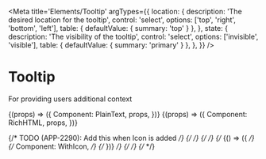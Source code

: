 
<Meta
  title='Elements/Tooltip'
  argTypes={{
    location: {
      description: 'The desired location for the tooltip',
      control: 'select',
      options: ['top', 'right', 'bottom', 'left'],
      table: { defaultValue: { summary: 'top' } },
    },
    state: {
      description: 'The visibility of the tooltip',
      control: 'select',
      options: ['invisible', 'visible'],
      table: { defaultValue: { summary: 'primary' } },
    },
  }}
/>

# Tooltip

For providing users additional context

<Canvas>
  <Story name='Plain Text'>
    {(props) => ({
      Component: PlainText,
      props,
    })}
  </Story>
</Canvas>

<Canvas>
  <Story name='Rich HTML'>
    {(props) => ({
      Component: RichHTML,
      props,
    })}
  </Story>
</Canvas>

{/* TODO (APP-2290): Add this when Icon is added */}
{/* <Canvas> */}
{/* <Story name='With Icon'> */}
{/* {() => ({ */}
{/* Component: WithIcon, */}
{/* })} */}
{/* </Story> */}
{/* </Canvas> */}
